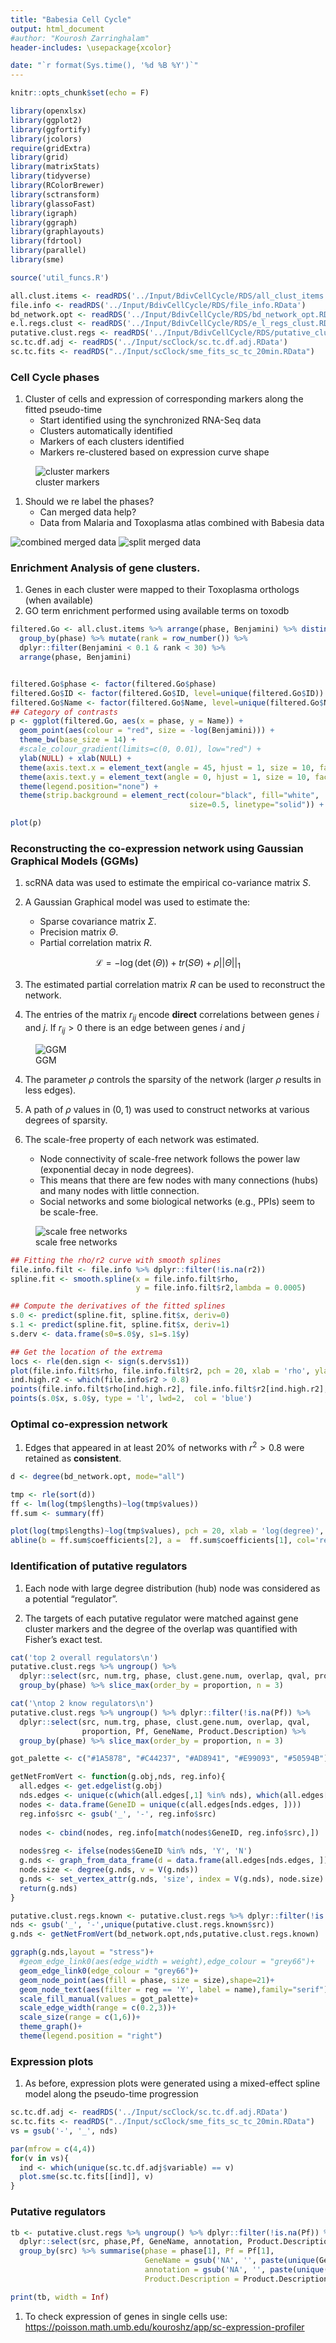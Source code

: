 ```yaml
---
title: "Babesia Cell Cycle"
output: html_document
#author: "Kourosh Zarringhalam"
header-includes: \usepackage{xcolor}

date: "`r format(Sys.time(), '%d %B %Y')`"
---
```


```r
knitr::opts_chunk$set(echo = F)
```

```r
library(openxlsx)
library(ggplot2)
library(ggfortify)
library(jcolors)
require(gridExtra)
library(grid)
library(matrixStats)
library(tidyverse)
library(RColorBrewer)
library(sctransform)
library(glassoFast)
library(igraph)
library(ggraph)
library(graphlayouts)
library(fdrtool)
library(parallel)
library(sme)

source('util_funcs.R')

all.clust.items <- readRDS('../Input/BdivCellCycle/RDS/all_clust_items.RData')
file.info <- readRDS('../Input/BdivCellCycle/RDS/file_info.RData')
bd_network.opt <- readRDS('../Input/BdivCellCycle/RDS/bd_network_opt.RData')
e.l.regs.clust <- readRDS('../Input/BdivCellCycle/RDS/e_l_regs_clust.RData')
putative.clust.regs <- readRDS('../Input/BdivCellCycle/RDS/putative_clust_regs.RData')
sc.tc.df.adj <- readRDS('../Input/scClock/sc.tc.df.adj.RData')
sc.tc.fits <- readRDS("../Input/scClock/sme_fits_sc_tc_20min.RData")
```


### Cell Cycle phases

1. Cluster of cells and expression of corresponding markers along the fitted pseudo-time
    - Start identified using the synchronized RNA-Seq data
    - Clusters automatically identified
    - Markers of each clusters identified
    - Markers re-clustered based on expression curve shape
    
![cluster markers](../Input/BdivCellCycle/Figures/cluster_markers.png)

1. Should we re label the phases?
    - Can merged data help?
    - Data from Malaria and Toxoplasma atlas combined with Babesia data

![combined merged data](../Input/BdivCellCycle/Figures/Integrated_scRNAseq_all.png)
![split merged data](../Input/BdivCellCycle/Figures/Integrated_scRNAseq_split.png)

### Enrichment Analysis of gene clusters.

1. Genes in each cluster were mapped to their Toxoplasma orthologs (when available)
1. GO term enrichment performed using available terms on toxodb 

```r

filtered.Go <- all.clust.items %>% arrange(phase, Benjamini) %>% distinct() %>%
  group_by(phase) %>% mutate(rank = row_number()) %>%
  dplyr::filter(Benjamini < 0.1 & rank < 30) %>% 
  arrange(phase, Benjamini) 


filtered.Go$phase <- factor(filtered.Go$phase)
filtered.Go$ID <- factor(filtered.Go$ID, level=unique(filtered.Go$ID))
filtered.Go$Name <- factor(filtered.Go$Name, level=unique(filtered.Go$Name))
## Category of contrasts
p <- ggplot(filtered.Go, aes(x = phase, y = Name)) + 
  geom_point(aes(colour = "red", size = -log(Benjamini))) +
  theme_bw(base_size = 14) +
  #scale_colour_gradient(limits=c(0, 0.01), low="red") +
  ylab(NULL) + xlab(NULL) + 
  theme(axis.text.x = element_text(angle = 45, hjust = 1, size = 10, face="bold")) + 
  theme(axis.text.y = element_text(angle = 0, hjust = 1, size = 10, face="bold")) +
  theme(legend.position="none") +
  theme(strip.background = element_rect(colour="black", fill="white", 
                                        size=0.5, linetype="solid")) + guides(color = FALSE)

plot(p)
```

### Reconstructing the co-expression network using Gaussian Graphical Models (GGMs)

1.  scRNA data was used to estimate the empirical co-variance matrix $S$.

2.  A Gaussian Graphical model was used to estimate the:

    -   Sparse covariance matrix $\Sigma$.
    -   Precision matrix $\Theta$.
    -   Partial correlation matrix $R$.

$$
\mathcal{L} = -\log(\det(\Theta)) + tr(S\Theta) + \rho ||\Theta||_1
$$

3. The estimated partial correlation matrix $R$ can be used to reconstruct the network.

4. The entries of the matrix $r_{ij}$ encode **direct** correlations between genes $i$ and $j$. If $r_{ij} > 0$ there is an edge between genes $i$ and $j$

![GGM](../Input/BdivCellCycle/Figures/GGM.png)

4.  The parameter $\rho$ controls the sparsity of the network (larger $\rho$ results in less edges).

5.  A path of $\rho$ values in $(0, 1)$ was used to construct networks at various degrees of sparsity.

6.  The scale-free property of each network was estimated.

    -   Node connectivity of scale-free network follows the power law (exponential decay in node degrees).
    -   This means that there are few nodes with many connections (hubs) and many nodes with little connection.
    -   Social networks and some biological networks (e.g., PPIs) seem to be scale-free.


![scale free networks](../Input/BdivCellCycle/Figures/scale_free.png)

```r

## Fitting the rho/r2 curve with smooth splines
file.info.filt <- file.info %>% dplyr::filter(!is.na(r2))
spline.fit <- smooth.spline(x = file.info.filt$rho, 
                            y = file.info.filt$r2,lambda = 0.0005)

## Compute the derivatives of the fitted splines
s.0 <- predict(spline.fit, spline.fit$x, deriv=0)
s.1 <- predict(spline.fit, spline.fit$x, deriv=1)
s.derv <- data.frame(s0=s.0$y, s1=s.1$y)

## Get the location of the extrema
locs <- rle(den.sign <- sign(s.derv$s1))
plot(file.info.filt$rho, file.info.filt$r2, pch = 20, xlab = 'rho', ylab = 'r^2')
ind.high.r2 <- which(file.info$r2 > 0.8)
points(file.info.filt$rho[ind.high.r2], file.info.filt$r2[ind.high.r2], pch = 20, col = 'red')
points(s.0$x, s.0$y, type = 'l', lwd=2,  col = 'blue')
```

### Optimal co-expression network

1. Edges that appeared in at least $20\%$ of networks with $r^2 > 0.8$ were retained as **consistent**.

```r
d <- degree(bd_network.opt, mode="all")

tmp <- rle(sort(d))
ff <- lm(log(tmp$lengths)~log(tmp$values))
ff.sum <- summary(ff)

plot(log(tmp$lengths)~log(tmp$values), pch = 20, xlab = 'log(degree)', ylab = 'log(freq)')
abline(b = ff.sum$coefficients[2], a =  ff.sum$coefficients[1], col='red')
```

### Identification of putative regulators
1. Each node with large degree distribution (hub) node was considered as a potential "regulator".

1. The targets of each putative regulator were matched against gene cluster markers and the degree of the overlap was quantified with Fisher's exact test.


```r

cat('top 2 overall regulators\n')
putative.clust.regs %>% ungroup() %>% 
  dplyr::select(src, num.trg, phase, clust.gene.num, overlap, qval, proportion, Product.Description) %>% 
  group_by(phase) %>% slice_max(order_by = proportion, n = 3)

cat('\ntop 2 know regulators\n')
putative.clust.regs %>% ungroup() %>% dplyr::filter(!is.na(Pf)) %>%
  dplyr::select(src, num.trg, phase, clust.gene.num, overlap, qval, 
                proportion, Pf, GeneName, Product.Description) %>% 
  group_by(phase) %>% slice_max(order_by = proportion, n = 3)
```


```r
got_palette <- c("#1A5878", "#C44237", "#AD8941", "#E99093", "#50594B")

getNetFromVert <- function(g.obj,nds, reg.info){
  all.edges <- get.edgelist(g.obj)
  nds.edges <- unique(c(which(all.edges[,1] %in% nds), which(all.edges[,2] %in% nds)))
  nodes <- data.frame(GeneID = unique(c(all.edges[nds.edges, ])))
  reg.info$src <- gsub('_', '-', reg.info$src)
  
  nodes <- cbind(nodes, reg.info[match(nodes$GeneID, reg.info$src),])
  
  nodes$reg <- ifelse(nodes$GeneID %in% nds, 'Y', 'N')
  g.nds <- graph_from_data_frame(d = data.frame(all.edges[nds.edges, ]), vertices = nodes, directed = F)
  node.size <- degree(g.nds, v = V(g.nds))
  g.nds <- set_vertex_attr(g.nds, 'size', index = V(g.nds), node.size)
  return(g.nds)
}

putative.clust.regs.known <- putative.clust.regs %>% dplyr::filter(!is.na(Pf))
nds <- gsub('_', '-',unique(putative.clust.regs.known$src))
g.nds <- getNetFromVert(bd_network.opt,nds,putative.clust.regs.known)

ggraph(g.nds,layout = "stress")+
  #geom_edge_link0(aes(edge_width = weight),edge_colour = "grey66")+
  geom_edge_link0(edge_colour = "grey66")+
  geom_node_point(aes(fill = phase, size = size),shape=21)+
  geom_node_text(aes(filter = reg == 'Y', label = name),family="serif")+
  scale_fill_manual(values = got_palette)+
  scale_edge_width(range = c(0.2,3))+
  scale_size(range = c(1,6))+
  theme_graph()+
  theme(legend.position = "right")

```

### Expression plots
1. As before, expression plots were generated using a mixed-effect spline model along the pseudo-time progression

```r
sc.tc.df.adj <- readRDS('../Input/scClock/sc.tc.df.adj.RData')
sc.tc.fits <- readRDS("../Input/scClock/sme_fits_sc_tc_20min.RData")
vs = gsub('-', '_', nds)

par(mfrow = c(4,4))
for(v in vs){
  ind <- which(unique(sc.tc.df.adj$variable) == v)
  plot.sme(sc.tc.fits[[ind]], v)
}

```

### Putative regulators

```r
tb <- putative.clust.regs %>% ungroup() %>% dplyr::filter(!is.na(Pf)) %>%
  dplyr::select(src, phase,Pf, GeneName, annotation, Product.Description) %>% 
  group_by(src) %>% summarise(phase = phase[1], Pf = Pf[1], 
                              GeneName = gsub('NA', '', paste(unique(GeneName), collapse  = ',')), 
                              annotation = gsub('NA', '', paste(unique(annotation), collapse  = ',')), 
                              Product.Description = Product.Description[1])

print(tb, width = Inf)
```


1. To check expression of genes in single cells use: [https://poisson.math.umb.edu/kouroshz/app/sc-expression-profiler](https://poisson.math.umb.edu/kouroshz/app/sc-expression-profiler)